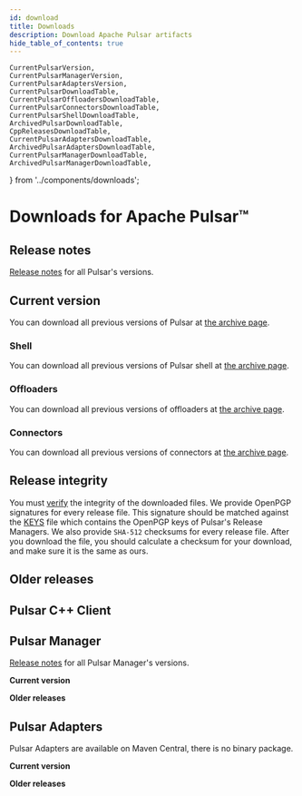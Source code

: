 ```yaml
---
id: download
title: Downloads
description: Download Apache Pulsar artifacts
hide_table_of_contents: true
---
```


    CurrentPulsarVersion,
    CurrentPulsarManagerVersion,
    CurrentPulsarAdaptersVersion,
    CurrentPulsarDownloadTable,
    CurrentPulsarOffloadersDownloadTable,
    CurrentPulsarConnectorsDownloadTable,
    CurrentPulsarShellDownloadTable,
    ArchivedPulsarDownloadTable,
    CppReleasesDownloadTable,
    CurrentPulsarAdaptersDownloadTable,
    ArchivedPulsarAdaptersDownloadTable,
    CurrentPulsarManagerDownloadTable,
    ArchivedPulsarManagerDownloadTable,
} from '../components/downloads';

<Page>

# Downloads for Apache Pulsar™

## Release notes

[Release notes](pathname:///release-notes) for all Pulsar's versions.

## Current version <CurrentPulsarVersion/>

You can download all previous versions of Pulsar at [the archive page](https://archive.apache.org/dist/pulsar/).

<CurrentPulsarDownloadTable/>

### Shell

You can download all previous versions of Pulsar shell at [the archive page](https://archive.apache.org/dist/pulsar/).

<CurrentPulsarShellDownloadTable/>

### Offloaders

You can download all previous versions of offloaders at [the archive page](https://archive.apache.org/dist/pulsar/).

<CurrentPulsarOffloadersDownloadTable/>

### Connectors

You can download all previous versions of connectors at [the archive page](https://archive.apache.org/dist/pulsar/).

<CurrentPulsarConnectorsDownloadTable/>

## Release integrity

You must [verify](https://www.apache.org/info/verification.html) the integrity of the downloaded files. We provide OpenPGP signatures for every release file. This signature should be matched against the [KEYS](https://downloads.apache.org/pulsar/KEYS) file which contains the OpenPGP keys of Pulsar's Release Managers. We also provide `SHA-512` checksums for every release file. After you download the file, you should calculate a checksum for your download, and make sure it is the same as ours.

## Older releases

<ArchivedPulsarDownloadTable/>

## Pulsar C++ Client

<CppReleasesDownloadTable/>

## Pulsar Manager

[Release notes](pathname:///pulsar-manager-release-notes) for all Pulsar Manager's versions.

**Current version <CurrentPulsarManagerVersion/>**

<CurrentPulsarManagerDownloadTable/>

**Older releases**

<ArchivedPulsarManagerDownloadTable/>

## Pulsar Adapters

Pulsar Adapters are available on Maven Central, there is no binary package.

**Current version <CurrentPulsarAdaptersVersion/>**

<CurrentPulsarAdaptersDownloadTable/>

**Older releases**

<ArchivedPulsarAdaptersDownloadTable/>

</Page>
